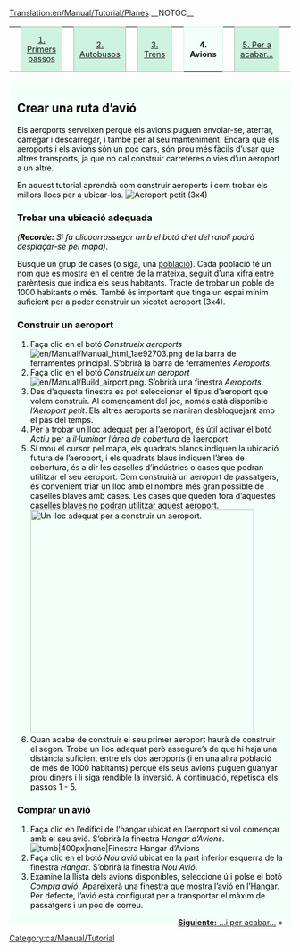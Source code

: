 [[Translation:en/Manual/Tutorial/Planes]]
__NOTOC__
{| width="100%" cellspacing="0" cellpadding="0" valign="top" border="0" style="margin-bottom: 0; margin-left: 1px;" |
| style="border: 0; border-bottom:1px solid #a3bfb1; background:none; width:2%" | &nbsp;
| style="padding:0 .3em; background-color:#cef2e0; font-size:90%; border:solid 1px #a3bfb1; text-align:center; width: 12em;"|[[ca/Manual/Tutorial/Tutorial|1. Primers passos]]
| style="border: 0; border-bottom:1px solid #a3bfb1; background:none; width:2%" | &nbsp;
| style="padding:0 .3em; background-color:#cef2e0; font-size:90%; border:solid 1px #a3bfb1; text-align:center; width: 12em;"|[[ca/Manual/Tutorial/Autobusos|2. Autobusos]]
| style="border: 0; border-bottom:1px solid #a3bfb1; background:none; width:2%" | &nbsp;
| style="padding:0 .3em; background-color:#cef2e0; font-size:90%; border:solid 1px #a3bfb1; text-align:center; width: 12em;"|[[ca/Manual/Tutorial/Trens|3. Trens]]
| style="border: 0; border-bottom:1px solid #a3bfb1; background:none; width:2%" | &nbsp;
| style="padding:0 .3em; background-color:white; border:solid 1px #cef2e0; border-bottom: 0; text-align:center; font-size:90%; font-weight:bold; background-color:#f5fffa; width: 12em;" | '''4. Avions'''
| style="border: 0; border-bottom:1px solid #a3bfb1; background:none; width:2%" | &nbsp;
| style="padding:0 .3em; background-color:#cef2e0; font-size:90%; border:solid 1px #a3bfb1; text-align:center; width: 12em;"| [[ca/Manual/Tutorial/Final|5. Per a acabar...]]
| style="border: 0; border-bottom:1px solid #a3bfb1; background:none;" | &nbsp;
|}
<div style="padding:.5em 1em 1em 1em; border-top:none; background-color:#f5fffa; color:#000;">
{{ca/Manual/Tutorial/Tutorial}}
==Crear una ruta d’avió==
Els aeroports serveixen perquè els avions puguen envolar-se, aterrar, carregar i descarregar, i també per al seu manteniment. Encara que els aeroports i els avions són un poc cars, són prou més fàcils d’usar que altres transports, ja que no cal construir carreteres o vies d’un aeroport a un altre.

En aquest tutorial aprendrà com construir aeroports i com trobar els millors llocs per a ubicar-los.
[[File:en/Manual/Airport s.png|none|frame|Aeroport petit (3x4)]]

===Trobar una ubicació adequada===
''('''Recorde:''' Si fa clicoarrossegar amb el botó dret del ratolí podrà desplaçar-se pel mapa)''.

Busque un grup de cases (o siga, una [[ca/Manual/Població|població]]). Cada població té un nom que es mostra en el centre de la mateixa, seguit d’una xifra entre parèntesis que indica els seus habitants. Tracte de trobar un poble de 1000 habitants o més. També és important que tinga un espai mínim suficient per a poder construir un xicotet aeroport (3x4).

===Construir un aeroport===
#Faça clic en el botó ''Construeix aeroports'' [[File:en/Manual/Manual html 1ae92703.png]] de la barra de ferramentes principal. S’obrirà la barra de ferramentes ''Aeroports''.
#Faça clic en el botó ''Construeix un aeroport'' [[File:en/Manual/Build airport.png]]. S’obrirà una finestra ''Aeroports''.
#Des d’aquesta finestra es pot seleccionar el tipus d’aeroport que volem construir. Al començament del joc, només està disponible ''l’Aeroport petit''. Els altres aeroports se n’aniran desbloquejant amb el pas del temps.
#Per a trobar un lloc adequat per a l’aeroport, és útil activar el botó ''Actiu'' per a ''il·luminar l’àrea de cobertura'' de l’aeroport.
#Si mou el cursor pel mapa, els quadrats blancs indiquen la ubicació futura de l’aeroport, i els quadrats blaus indiquen l’àrea de cobertura, és a dir les caselles d’indústries o cases que podran utilitzar el seu aeroport. Com construirà un aeroport de passatgers, és convenient triar un lloc amb el nombre més gran possible de caselles blaves amb cases. Les cases que queden fora d’aquestes caselles blaves no podran utilitzar aquest aeroport.<br/>[[File:en/Manual/Build-airport-3.png|thumb|400px|none|Un lloc adequat per a construir un aeroport.]]
#Quan acabe de construir el seu primer aeroport haurà de construir el segon. Trobe un lloc adequat però assegure’s de que hi haja una distància suficient entre els dos aeroports (i en una altra població de més de 1000 habitants) perquè els seus avions puguen guanyar prou diners i li siga rendible la inversió. A continuació, repetisca els passos 1 - 5.

===Comprar un avió===
#Faça clic en l’edifici de l’hangar ubicat en l’aeroport si vol començar amb el seu avió. S’obrirà la finestra ''Hangar d’Avions''.<br>[[File:ca/Manual/Step1aircraft.png|tumb|400px|none|Finestra Hangar d’Avions]]
#Faça clic en el botó ''Nou avió'' ubicat en la part inferior esquerra de la finestra ''Hangar''. S’obrirà la finestra ''Nou Avió''.
#Examine la llista dels avions disponibles, seleccione ú i polse el botó ''Compra avió''. Apareixerà una finestra que mostra l’avió en l’Hangar. Per defecte, l’avió està configurat per a transportar el màxim de passatgers i un poc de correu.

<span style="float: right">[[ca/Manual/Tutorial/Final|'''Siguiente:''' ...i per acabar...]] &raquo;</span>
</div>
[[Category:ca/Manual/Tutorial]]